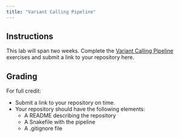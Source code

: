 ```yaml
---
title: "Variant Calling Pipeline"
---
```


<!--
# insert into Blackboard assignment with:
<iframe width="450" height="500" src="https://bifx552-24.github.io/CourseInfo/standalone/hw/L10Variant-calling-pipeline.html" title="Markdown / Quarto Lab"></iframe>

Due Date: Nov 12 @ end of day
Points: 20
Display after: Nov 5 @ 5 PM
-->


## Instructions

This lab will span two weeks. Complete the [Variant Calling Pipeline](https://bifx552-24.github.io/CourseInfo/labs/10variant-calling-pipeline.html) exercises and submit a link to your repository here.

## Grading

For full credit:

* Submit a link to your repository on time.
* Your repository should have the following elements:
  * A README describing the repository
  * A Snakefile with the pipeline
  * A .gitignore file
